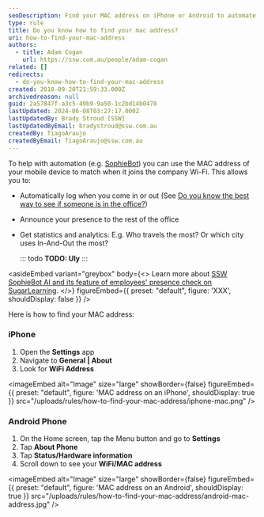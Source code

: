 ```yaml
---
seoDescription: Find your MAC address on iPhone or Android to automate Wi-Fi connections and track employee presence with SSW SophieBot AI.
type: rule
title: Do you know how to find your mac address?
uri: how-to-find-your-mac-address
authors:
  - title: Adam Cogan
    url: https://ssw.com.au/people/adam-cogan
related: []
redirects:
  - do-you-know-how-to-find-your-mac-address
created: 2018-09-20T21:59:33.000Z
archivedreason: null
guid: 2a57847f-a3c5-49b9-9a50-1c2bd14b0478
lastUpdated: 2024-06-08T03:27:17.000Z
lastUpdatedBy: Brady Stroud [SSW]
lastUpdatedByEmail: bradystroud@ssw.com.au
createdBy: TiagoAraujo
createdByEmail: TiagoAraujo@ssw.com.au
---
```


To help with automation (e.g. [SophieBot](https://sswsophie.com/sophiebot/)) you can use the MAC address of your mobile device to match when it joins the company Wi-Fi. This allows you to:

- Automatically log when you come in or out (See [Do you know the best way to see if someone is in the office?](/the-best-way-to-see-if-someone-is-in-the-office))
- Announce your presence to the rest of the office
- Get statistics and analytics: E.g. Who travels the most? Or which city uses In-And-Out the most?

  ::: todo
  **TODO: Uly**
  :::

<asideEmbed
  variant="greybox"
  body={<>
    Learn more about [SSW SophieBot AI and its feature of employees' presence check on SugarLearning](https://my.sugarlearning.com/SSW/items/12973/smart-office-ssw-sophiehub-and-ssw-sophiebot).
  </>}
  figureEmbed={{
    preset: "default",
    figure: 'XXX',
    shouldDisplay: false
  }}
/>

Here is how to find your MAC address:
### iPhone

1. Open the **Settings** app
2. Navigate to **General | About**
3. Look for **WiFi Address**


<imageEmbed
  alt="Image"
  size="large"
  showBorder={false}
  figureEmbed={{
    preset: "default",
    figure: 'MAC address on an iPhone',
    shouldDisplay: true
  }}
  src="/uploads/rules/how-to-find-your-mac-address/iphone-mac.png"
/>

### Android Phone

1. On the Home screen, tap the Menu button and go to **Settings**
2. Tap **About Phone**
3. Tap **Status/Hardware information**
4. Scroll down to see your **WiFi/MAC address**


<imageEmbed
  alt="Image"
  size="large"
  showBorder={false}
  figureEmbed={{
    preset: "default",
    figure: 'MAC address on an Android',
    shouldDisplay: true
  }}
  src="/uploads/rules/how-to-find-your-mac-address/android-mac-address.jpg"
/>
